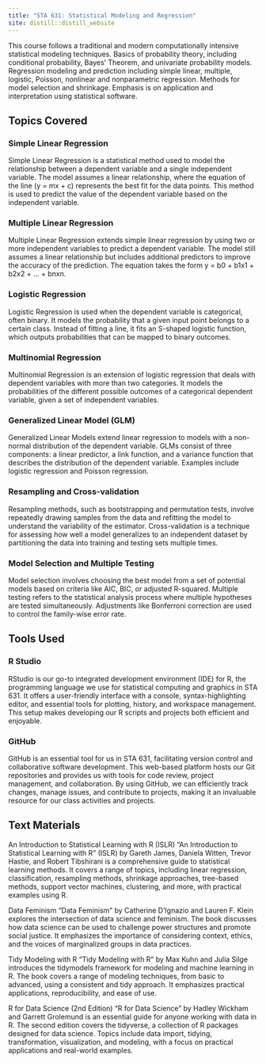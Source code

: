 ```yaml
---
title: "STA 631: Statistical Modeling and Regression"
site: distill::distill_website
---
```


This course follows a traditional and modern computationally intensive statistical modeling techniques. Basics of probability theory, including conditional probability, Bayes' Theorem, and univariate probability models. Regression modeling and prediction including simple linear, multiple, logistic, Poisson, nonlinear and nonparametric regression. Methods for model selection and shrinkage. Emphasis is on application and interpretation using statistical software.

## Topics Covered

### Simple Linear Regression
Simple Linear Regression is a statistical method used to model the relationship between a dependent variable and a single independent variable. The model assumes a linear relationship, where the equation of the line (y = mx + c) represents the best fit for the data points. This method is used to predict the value of the dependent variable based on the independent variable.

### Multiple Linear Regression
Multiple Linear Regression extends simple linear regression by using two or more independent variables to predict a dependent variable. The model still assumes a linear relationship but includes additional predictors to improve the accuracy of the prediction. The equation takes the form y = b0 + b1x1 + b2x2 + ... + bnxn.

### Logistic Regression
Logistic Regression is used when the dependent variable is categorical, often binary. It models the probability that a given input point belongs to a certain class. Instead of fitting a line, it fits an S-shaped logistic function, which outputs probabilities that can be mapped to binary outcomes.

### Multinomial Regression
Multinomial Regression is an extension of logistic regression that deals with dependent variables with more than two categories. It models the probabilities of the different possible outcomes of a categorical dependent variable, given a set of independent variables.

### Generalized Linear Model (GLM)
Generalized Linear Models extend linear regression to models with a non-normal distribution of the dependent variable. GLMs consist of three components: a linear predictor, a link function, and a variance function that describes the distribution of the dependent variable. Examples include logistic regression and Poisson regression.

### Resampling and Cross-validation
Resampling methods, such as bootstrapping and permutation tests, involve repeatedly drawing samples from the data and refitting the model to understand the variability of the estimator. Cross-validation is a technique for assessing how well a model generalizes to an independent dataset by partitioning the data into training and testing sets multiple times.

### Model Selection and Multiple Testing
Model selection involves choosing the best model from a set of potential models based on criteria like AIC, BIC, or adjusted R-squared. Multiple testing refers to the statistical analysis process where multiple hypotheses are tested simultaneously. Adjustments like Bonferroni correction are used to control the family-wise error rate.

## Tools Used

### R Studio
RStudio is our go-to integrated development environment (IDE) for R, the programming language we use for statistical computing and graphics in STA 631. It offers a user-friendly interface with a console, syntax-highlighting editor, and essential tools for plotting, history, and workspace management. This setup makes developing our R scripts and projects both efficient and enjoyable.

### GitHub
GitHub is an essential tool for us in STA 631, facilitating version control and collaborative software development. This web-based platform hosts our Git repositories and provides us with tools for code review, project management, and collaboration. By using GitHub, we can efficiently track changes, manage issues, and contribute to projects, making it an invaluable resource for our class activities and projects.


## Text Materials

An Introduction to Statistical Learning with R (ISLR)
"An Introduction to Statistical Learning with R" (ISLR) by Gareth James, Daniela Witten, Trevor Hastie, and Robert Tibshirani is a comprehensive guide to statistical learning methods. It covers a range of topics, including linear regression, classification, resampling methods, shrinkage approaches, tree-based methods, support vector machines, clustering, and more, with practical examples using R.

Data Feminism
"Data Feminism" by Catherine D'Ignazio and Lauren F. Klein explores the intersection of data science and feminism. The book discusses how data science can be used to challenge power structures and promote social justice. It emphasizes the importance of considering context, ethics, and the voices of marginalized groups in data practices.

Tidy Modeling with R
"Tidy Modeling with R" by Max Kuhn and Julia Silge introduces the tidymodels framework for modeling and machine learning in R. The book covers a range of modeling techniques, from basic to advanced, using a consistent and tidy approach. It emphasizes practical applications, reproducibility, and ease of use.

R for Data Science (2nd Edition)
"R for Data Science" by Hadley Wickham and Garrett Grolemund is an essential guide for anyone working with data in R. The second edition covers the tidyverse, a collection of R packages designed for data science. Topics include data import, tidying, transformation, visualization, and modeling, with a focus on practical applications and real-world examples.
